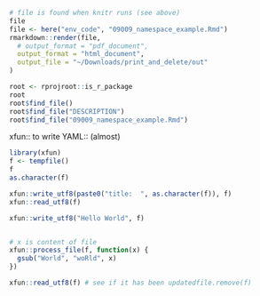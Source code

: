 ```r
# file is found when knitr runs (see above)
file
file <- here("env_code", "09009_namespace_example.Rmd")
rmarkdown::render(file,
  # output_format = "pdf_document",
  output_format = "html_document",
  output_file = "~/Downloads/print_and_delete/out"
)

root <- rprojroot::is_r_package
root
root$find_file()
root$find_file("DESCRIPTION")
root$find_file("09009_namespace_example.Rmd")
```
xfun::  to write YAML:: (almost)
```r
library(xfun)
f <- tempfile()
f
as.character(f)

xfun::write_utf8(paste0("title:  ", as.character(f)), f)
xfun::read_utf8(f)

xfun::write_utf8("Hello World", f)


# x is content of file
xfun::process_file(f, function(x) {
  gsub("World", "woRld", x)
})

xfun::read_utf8(f) # see if it has been updatedfile.remove(f)
```
